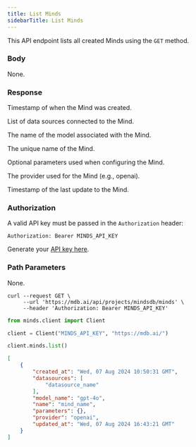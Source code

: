 ```yaml
---
title: List Minds
sidebarTitle: List Minds
---
```


This API endpoint lists all created Minds using the `GET` method.

### Body

None.

### Response

<ResponseField name="created_at" type="string" required>  

Timestamp of when the Mind was created.

</ResponseField>

<ResponseField name="datasources" type="array" required>  

List of data sources connected to the Mind.

</ResponseField>

<ResponseField name="model_name" type="string">  

The name of the model associated with the Mind.

</ResponseField>

<ResponseField name="name" type="string" required>  

The unique name of the Mind.

</ResponseField>

<ResponseField name="parameters" type="object">  

Optional parameters used when configuring the Mind.

</ResponseField>

<ResponseField name="provider" type="string">  

The provider used for the Mind (e.g., openai).

</ResponseField>

<ResponseField name="updated_at" type="string">  

Timestamp of the last update to the Mind.

</ResponseField>

### Authorization

A valid API key must be passed in the `Authorization` header:

```
Authorization: Bearer MINDS_API_KEY
```

Generate your [API key here](https://mdb.ai/apiKeys).

### Path Parameters

None.

<RequestExample>

```shell Shell
curl --request GET \
     --url 'https://mdb.ai/api/projects/mindsdb/minds' \
     --header 'Authorization: Bearer MINDS_API_KEY'
```

```python Python
from minds.client import Client

client = Client("MINDS_API_KEY", "https://mdb.ai/")

client.minds.list()
```

</RequestExample>

<ResponseExample>

```json Response
[
    {
        "created_at": "Wed, 07 Aug 2024 10:50:31 GMT",
        "datasources": [
            "datasource_name"
        ],
        "model_name": "gpt-4o",
        "name": "mind_name",
        "parameters": {},
        "provider": "openai",
        "updated_at": "Wed, 07 Aug 2024 16:43:21 GMT"
    }
]
```

</ResponseExample>
